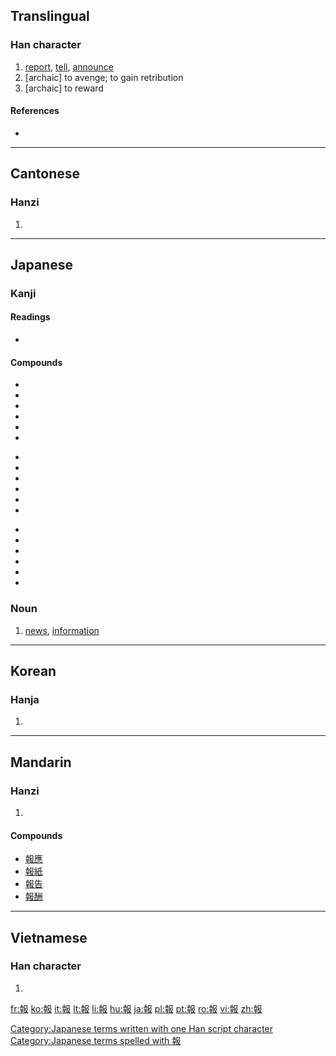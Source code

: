 {{also|报}}
==Translingual==

===Han character===
{{Han char|rn=32|rad=土|as=09|sn=12|four=4744<sub>7</sub>|canj=土十尸中水 (GJSLE)}}

# [[report]], [[tell]], [[announce]]
# [archaic] to avenge; to gain retribution
# [archaic] to reward

====References====
* {{Han ref|kx=0234.050|dkj=05275|dj=0471.130|hdz=10466.040|uh=5831|ud=22577|bh=B3F8|bd=46072}}

----

==Cantonese==

===Hanzi===
{{yue-hanzi|jyut=|y=bou3|sim=报}}

# {{defn|lang=yue|sort=土09}}

----

==Japanese==

===Kanji===
{{ja-kanji|grade=5|rs=土09}}

====Readings====
* {{ja-readings|on=[[ほう]] (hō)|kun=[[しらせる]] (shiraseru), [[むくいる]] (mukuiru)}}

====Compounds====
{{top3}}
*{{l|ja|sc=Jpan|報告|tr=ほうこく, hōkoku}}
*{{l|ja|sc=Jpan|情報|tr=じょうほう, jōhō}}
*{{l|ja|sc=Jpan|報酬|tr=ほうしゅう, hōshū}}
*{{l|ja|sc=Jpan|報償|tr=ほうしょう, hōshō}}
*{{l|ja|sc=Jpan|官報|tr=かんぽう, kanpō}}
*{{l|ja|sc=Jpan|応報|tr=おうほう, ōhō}}
{{mid3}}
*{{l|ja|sc=Jpan|悪報|tr=あくほう, akuhō}}
*{{l|ja|sc=Jpan|吉報|tr=きっぽう, kippō}}
*{{l|ja|sc=Jpan|続報|tr=ぞくほう, zokuhō}}
*{{l|ja|sc=Jpan|速報|tr=そっぽう, soppō}}
*{{l|ja|sc=Jpan|凶報|tr=きょうほう, kyōhō}}
*{{l|ja|sc=Jpan|確報|tr=かくほう, kakuhō}}
{{mid3}}
*{{l|ja|sc=Jpan|飛報|tr=ひほう, hihō}}
*{{l|ja|sc=Jpan|報奨|tr=ほうしょう, hōshō}}
*{{l|ja|sc=Jpan|悲報|tr=ひほう, hihō}}
*{{l|ja|sc=Jpan|因果応報|tr=いんがおうほう, ingaōhō}}
*{{l|ja|sc=Jpan|報知|tr=ほうち, hōchi}}
*{{l|ja|sc=Jpan|報道|tr=ほうどう, hōdō}}
{{bottom}}

===Noun===
{{ja-noun|k|hira=ほう|rom=hō}} 

# [[news]], [[information]]

[[Category:Japanese terms written with one Han script character]]
[[Category:Japanese terms spelled with 報]]
----

==Korean==

===Hanja===
{{ko-hanja|hangeul=[[보]], [[부]]|rv=bo, bu|mr=po, pu}}

# {{defn|lang=ko|sort=土09}}

----

==Mandarin==

===Hanzi===
{{cmn-hanzi|sim=报|pin=[[bào]] ([[bao4]])|wg=pao<sup>4</sup>}}

# {{defn|lang=cmn|sort=土09}}

====Compounds====
{{top2}}
* [[報應]]
* [[報紙]]
* [[報告]]
* [[報酬]]
{{bottom}}

----

==Vietnamese==

===Han character===
{{vi-hantu|[[báo]]|rs=土09}}

# {{defn|lang=vi|sort=土09}}

[[fr:報]]
[[ko:報]]
[[it:報]]
[[lt:報]]
[[li:報]]
[[hu:報]]
[[ja:報]]
[[pl:報]]
[[pt:報]]
[[ro:報]]
[[vi:報]]
[[zh:報]]